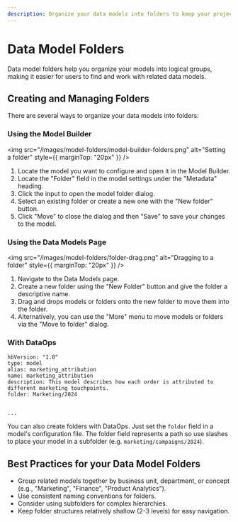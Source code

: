 ```yaml
---
description: Organize your data models into folders to keep your project tidy and make it easier for users to find relevant models.
---
```


# Data Model Folders

Data model folders help you organize your models into logical groups, making it easier for users to find and work with related data models.

## Creating and Managing Folders

There are several ways to organize your data models into folders:

### Using the Model Builder

<img
  src="/images/model-folders/model-builder-folders.png"
  alt="Setting a folder"
  style={{ marginTop: "20px" }}
/>

1. Locate the model you want to configure and open it in the Model Builder.
2. Locate the "Folder" field in the model settings under the "Metadata" heading.
3. Click the input to open the model folder dialog.
4. Select an existing folder or create a new one with the "New folder" button.
5. Click "Move" to close the dialog and then "Save" to save your changes to the model.

### Using the Data Models Page

<img
  src="/images/model-folders/folder-drag.png"
  alt="Dragging to a folder"
  style={{ marginTop: "20px" }}
/>

1. Navigate to the Data Models page.
2. Create a new folder using the "New Folder" button and give the folder a descriptive name.
3. Drag and drops models or folders onto the new folder to move them into the folder.
4. Alternatively, you can use the "More" menu to move models or folders via the "Move to folder" dialog.

### With DataOps

```
hbVersion: "1.0"
type: model
alias: marketing_attribution
name: marketing_attribution
description: This model describes how each order is attributed to different marketing touchpoints.
folder: Marketing/2024


...
```

You can also create folders with DataOps. Just set the `folder` field in a model's configuration file.
The folder field represents a path so use slashes to place your model in a subfolder (e.g. `marketing/campaigns/2024`).

## Best Practices for your Data Model Folders

- Group related models together by business unit, department, or concept (e.g., "Marketing", "Finance", "Product Analytics").
- Use consistent naming conventions for folders.
- Consider using subfolders for complex hierarchies.
- Keep folder structures relatively shallow (2-3 levels) for easy navigation.

